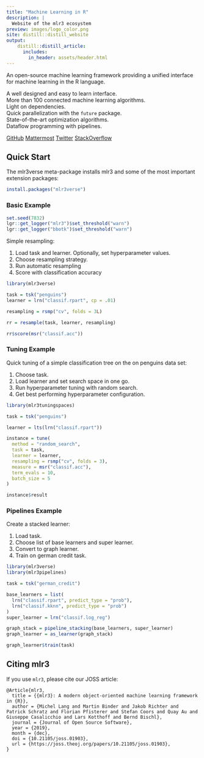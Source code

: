 ```yaml
---
title: "Machine Learning in R"
description: |
  Website of the mlr3 ecosystem
preview: images/logo_color.png
site: distill::distill_website
output:
    distill::distill_article:
      includes:
        in_header: assets/header.html
---
```


An open-source machine learning framework providing a unified interface for
machine learning in the R language.


<div class="grid-container">
  <div class="grid-item">
  <div class="grid-icon"><i class="bi-code-square"></i></div>
  A well designed and easy to learn interface.
  </div>
  <div class="grid-item">
  <div class="grid-icon"><i class="bi-pen"></i></div>
  More than 100 connected machine learning algorithms.
  </div>
  <div class="grid-item">
  <div class="grid-icon"><i class="bi-box"></i></div>
  Light on dependencies.
  </div>
  <div class="grid-item">
  <div class="grid-icon"><i class="bi-stack"></i></div>
  Quick parallelization with the `future` package.
  </div>
  <div class="grid-item">
  <div class="grid-icon"><i class="bi-sliders"></i></div>
  State-of-the-art optimization algorithms.
  </div>
  <div class="grid-item">
  <div class="grid-icon"><i class="bi-share"></i></div>
  Dataflow programming with pipelines.</div>
</div>

<div class="btn-container">
<a href="https://github.com/mlr-org/mlr3" class="btn"><i class="bi-github"></i> GitHub</a>
<a href="https://lmmisld-lmu-stats-slds.srv.mwn.de/mlr_invite/" class="btn"><i class="bi-chat-dots"></i> Mattermost</a>
<a href="https://twitter.com/bbischl" class="btn"><i class="bi-twitter"></i> Twitter</a>
<a href="https://stackoverflow.com/questions/tagged/mlr3" class="btn"><i class="bi-stack-overflow"></i> StackOverflow</a>
</div>

## Quick Start

The mlr3verse meta-package installs mlr3 and some of the most important extension packages:

```r
install.packages("mlr3verse")
```

### Basic Example

```r
set.seed(7832)
lgr::get_logger("mlr3")$set_threshold("warn")
lgr::get_logger("bbotk")$set_threshold("warn")
```

Simple resampling:

1. Load task and learner. Optionally, set hyperparameter values.
1. Choose resampling strategy.
1. Run automatic resampling
1. Score with classification accuracy

```r
library(mlr3verse)

task = tsk("penguins")
learner = lrn("classif.rpart", cp = .01)

resampling = rsmp("cv", folds = 3L)

rr = resample(task, learner, resampling)

rr$score(msr("classif.acc"))
```

### Tuning Example

Quick tuning of a simple classification tree on the on penguins data set:

1. Choose task.
1. Load learner and set search space in one go.
1. Run hyperparameter tuning with random search.
1. Get best performing hyperparameter configuration.

```r
library(mlr3tuningspaces)

task = tsk("penguins")

learner = lts(lrn("classif.rpart"))

instance = tune(
  method = "random_search",
  task = task,
  learner = learner,
  resampling = rsmp("cv", folds = 3),
  measure = msr("classif.acc"),
  term_evals = 10,
  batch_size = 5
)

instance$result
```

### Pipelines Example

Create a stacked learner:

1. Load task.
1. Choose list of base learners and super learner.
1. Convert to graph learner.
1. Train on german credit task.

```r
library(mlr3verse)
library(mlr3pipelines)

task = tsk("german_credit")

base_learners = list(
  lrn("classif.rpart", predict_type = "prob"),
  lrn("classif.kknn", predict_type = "prob")
)
super_learner = lrn("classif.log_reg")

graph_stack = pipeline_stacking(base_learners, super_learner)
graph_learner = as_learner(graph_stack)

graph_learner$train(task)
```

## Citing mlr3

If you use `mlr3`, please cite our JOSS article:

<div class="citation">
```
@Article{mlr3,
  title = {{mlr3}: A modern object-oriented machine learning framework in {R}},
  author = {Michel Lang and Martin Binder and Jakob Richter and Patrick Schratz and Florian Pfisterer and Stefan Coors and Quay Au and Giuseppe Casalicchio and Lars Kotthoff and Bernd Bischl},
  journal = {Journal of Open Source Software},
  year = {2019},
  month = {dec},
  doi = {10.21105/joss.01903},
  url = {https://joss.theoj.org/papers/10.21105/joss.01903},
}
```
</div>
